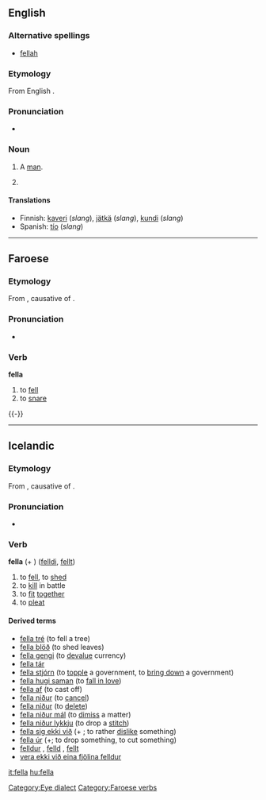 ==English==

===Alternative spellings===
* [[fellah#Etymology 2|fellah]]

===Etymology===
From English {{term|fellow}}.

===Pronunciation===
* {{rhymes|ɛlə}}

===Noun===
{{en-noun}}

# {{slang|dialectal|especially|Isle of Mann|Southern|_|US}} A [[man]].
#{{quote-book|author=Donald Meichenbaum|chapter=Discussion|title=The Evolution of Psychotherapy: The Third Conference‎|page=90|editor=Jeffrey K. Zeig|year=1997|passage=By the third go-around, the essence of what I wrote was, "And the same to you, '''fella'''!" I am glad that our relationship has survived that exchange.}}

====Translations====
* Finnish: [[kaveri]] (''slang''), [[jätkä]] (''slang''), [[kundi]] (''slang'')
* Spanish: [[tío]] (''slang'')

[[Category:Eye dialect]]


----

==Faroese==
{{fo-conj-8|fe|l}}

===Etymology===
From {{etyl|non|fo}} {{term|fella|lang=non}}, causative of {{term|falla||to fall|lang=non}}.

===Pronunciation===
* {{IPA|[ˈfɛdla]|lang=fo}}

===Verb===
'''fella'''

# to [[fell]]
# to [[snare]]

{{-}}

[[Category:Faroese verbs]]

----

==Icelandic==

===Etymology===
From {{etyl|non|is}} {{term|fella|lang=non}}, causative of {{term|falla||to fall|lang=non}}.

===Pronunciation===
* {{IPA|[ˈfɛtla]|lang=is}}
*: {{rhymes|ɛtla|lang=is}}

===Verb===
'''fella''' (+ {{accusative}}) ([[felldi]], [[fellt]])

# to [[fell]], to [[shed]]
# to [[kill]] in battle
# to [[fit]] [[together]]
# to [[pleat]]

====Derived terms====
* [[fella tré]] (to fell a tree)
* [[fella blöð]] (to shed leaves)
* [[fella gengi]] (to [[devalue]] currency)
* [[fella tár]]
* [[fella stjórn]] (to [[topple]] a government, to [[bring down]] a government)
* [[fella hugi saman]] (to [[fall in love]])
* [[fella af]] (to cast off)
* [[fella niður]] (to [[cancel]])
* [[fella niður]] (to [[delete]])
* [[fella niður mál]] (to [[dimiss]] a matter)
* [[fella niður lykkju]] (to drop a [[stitch]])
* [[fella sig ekki við]] (+ {{accusative}}; to rather [[dislike]] something)
* [[fella úr]] (+{{accusative}}; to drop something, to cut something)
* [[felldur]] {{m}}, [[felld]] {{f}}, [[fellt]] {{n}}
* [[vera ekki við eina fjölina felldur]]

[[it:fella]]
[[hu:fella]]